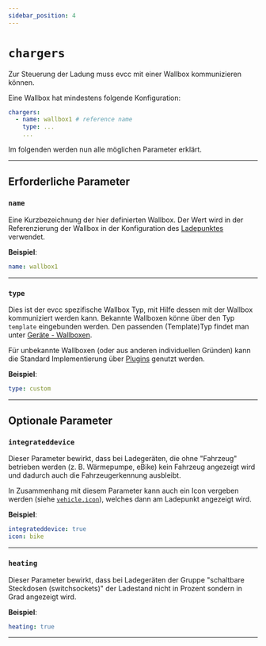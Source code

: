 ```yaml
---
sidebar_position: 4
---
```



# `chargers`

Zur Steuerung der Ladung muss evcc mit einer Wallbox kommunizieren können.

Eine Wallbox hat mindestens folgende Konfiguration:

```yaml
chargers:
  - name: wallbox1 # reference name
    type: ...
    ...
```

Im folgenden werden nun alle möglichen Parameter erklärt.

---

## Erforderliche Parameter

### `name`

Eine Kurzbezeichnung der hier definierten Wallbox. Der Wert wird in der Referenzierung der Wallbox in der Konfiguration des [Ladepunktes](loadpoints#charger) verwendet.

**Beispiel**:

```yaml
name: wallbox1
```

---

### `type`

Dies ist der evcc spezifische Wallbox Typ, mit Hilfe dessen mit der Wallbox kommuniziert werden kann. Bekannte Wallboxen könne über den Typ `template` eingebunden werden. Den passenden (Template)Typ findet man unter [Geräte - Wallboxen](/docs/devices/chargers).

Für unbekannte Wallboxen (oder aus anderen individuellen Gründen) kann die Standard Implementierung über [Plugins](/docs/devices/plugins) genutzt werden.

**Beispiel**:

```yaml
type: custom
```

---

## Optionale Parameter

### `integrateddevice`

Dieser Parameter bewirkt, dass bei Ladegeräten, die ohne "Fahrzeug" betrieben werden (z. B. Wärmepumpe, eBike) kein Fahrzeug angezeigt wird und dadurch auch die Fahrzeugerkennung ausbleibt.

In Zusammenhang mit diesem Parameter kann auch ein Icon vergeben werden (siehe [`vehicle.icon`](/docs/reference/configuration/vehicles#icon)), welches dann am Ladepunkt angezeigt wird.

**Beispiel**:

```yaml
integrateddevice: true
icon: bike
```

---

### `heating`

Dieser Parameter bewirkt, dass bei Ladegeräten der Gruppe "schaltbare Steckdosen (switchsockets)" der Ladestand nicht in Prozent sondern in Grad angezeigt wird.

**Beispiel**:

```yaml
heating: true
```

---
